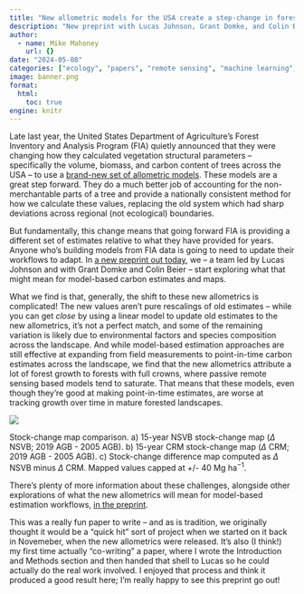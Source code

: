 ```yaml
---
title: "New allometric models for the USA create a step-change in forest carbon estimation, modeling, and mapping"
description: "New preprint with Lucas Johnson, Grant Domke, and Colin Beier"
author:
  - name: Mike Mahoney
    url: {}
date: "2024-05-08"
categories: ["ecology", "papers", "remote sensing", "machine learning", "earth science", "AGB"]
image: banner.png
format: 
  html:
    toc: true
engine: knitr
---
```


Late last year, the United States Department of Agriculture's Forest Inventory and Analysis Program (FIA) quietly announced that they were changing how they calculated vegetation structural parameters -- specifically the volume, biomass, and carbon content of trees across the USA -- to use a [brand-new set of allometric models](https://www.fs.usda.gov/research/programs/fia/nsvb). These models are a great step forward. They do a much better job of accounting for the non-merchantable parts of a tree and provide a nationally consistent method for how we calculate these values, replacing the old system which had sharp deviations across regional (not ecological) boundaries.

But fundamentally, this change means that going forward FIA is providing a different set of estimates relative to what they have provided for years. Anyone who’s building models from FIA data is going to need to update their workflows to adapt. In [a new preprint out today](https://arxiv.org/abs/2405.04507), we -- a team led by Lucas Johnson and with Grant Domke and Colin Beier -- start exploring what that might mean for model-based carbon estimates and maps. 

What we find is that, generally, the shift to these new allometrics is complicated! The new values aren't pure rescalings of old estimates -- while you can get _close_ by using a linear model to update old estimates to the new allometrics, it's not a perfect match, and some of the remaining variation is likely due to environmental factors and species composition across the landscape. And while model-based estimation approaches are still effective at expanding from field measurements to point-in-time carbon estimates across the landscape, we find that the new allometrics attribute a lot of forest growth to forests with full crowns, where passive remote sensing based models tend to saturate. That means that these models, even though they're good at making point-in-time estimates, are worse at tracking growth over time in mature forested landscapes.

::: {#fig-stockchange}

![](stock_change_maps.png){fig-alt="Three maps of New York State, showing estimates of carbon stock changes between 2005 and 2019 under old allometrics and new allometrics, as well as the difference between these two maps."}

Stock-change map comparison. a) 15-year NSVB stock-change map ($\Delta$ NSVB;
2019 AGB - 2005 AGB). b) 15-year CRM stock-change map ($\Delta$ CRM; 2019 AGB -
2005 AGB). c) Stock-change difference map computed as $\Delta$ NSVB minus
$\Delta$ CRM. Mapped values capped at +/- 40
$\operatorname{Mg\ ha^{-1}}$.

:::

There's plenty of more information about these challenges, alongside other explorations of what the new allometrics will mean for model-based estimation workflows, [in the preprint](https://arxiv.org/abs/2405.04507). 

This was a really fun paper to write -- and as is tradition, we originally thought it would be a "quick hit" sort of project when we started on it back in Novemeber, when the new allometrics were released. It's also (I think!) my first time actually "co-writing" a paper, where I wrote the Introduction and Methods section and then handed that shell to Lucas so he could actually do the real work involved. I enjoyed that process and think it produced a good result here; I'm really happy to see this preprint go out!